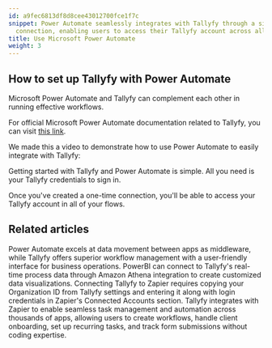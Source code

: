 ```yaml
---
id: a9fec6813df8d8cee43012700fce1f7c
snippet: Power Automate seamlessly integrates with Tallyfy through a simple credential-based
  connection, enabling users to access their Tallyfy account across all workflow flows.
title: Use Microsoft Power Automate
weight: 3
---
```


## How to set up Tallyfy with Power Automate

Microsoft Power Automate and Tallyfy can complement each other in running effective workflows.

For official Microsoft Power Automate documentation related to Tallyfy, you can visit [this link](https://docs.microsoft.com/en-us/connectors/tallyfy/).

We made this a video to demonstrate how to use Power Automate to easily integrate with Tallyfy:

<lite-vimeo videoid="347324914"></lite-vimeo>

Getting started with Tallyfy and Power Automate is simple. All you need is your Tallyfy credentials to sign in.

Once you've created a one-time connection, you'll be able to access your Tallyfy account in all of your flows.


## Related articles
<CardGrid>
<LinkTitleCard header="<b>Middleware > Power Automate</b>" href="/products/pro/integrations/middleware/power-automate/" > Power Automate excels at data movement between apps as middleware, while Tallyfy offers superior workflow management with a user-friendly interface for business operations. </LinkTitleCard>
<LinkTitleCard header="<b>Analytics > PowerBI</b>" href="/products/pro/integrations/analytics/powerbi/" > PowerBI can connect to Tallyfy's real-time process data through Amazon Athena integration to create customized data visualizations. </LinkTitleCard>
<LinkTitleCard header="<b>Zapier > Connect Tallyfy to Zapier</b>" href="/products/pro/integrations/middleware/zapier/how-to-connect-your-tallyfy-account-to-zapier/" > Connecting Tallyfy to Zapier requires copying your Organization ID from Tallyfy settings and entering it along with login credentials in Zapier's Connected Accounts section. </LinkTitleCard>
<LinkTitleCard header="<b>Zapier > Tallyfy & Zapier</b>" href="/products/pro/integrations/middleware/zapier/how-can-i-improve-task-management-with-tallyfy/" > Tallyfy integrates with Zapier to enable seamless task management and automation across thousands of apps, allowing users to create workflows, handle client onboarding, set up recurring tasks, and track form submissions without coding expertise. </LinkTitleCard>
</CardGrid>
